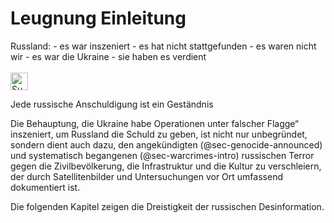 # Leugnung Einleitung {#sec-denial-intro}

::: {.callout-caution title="Mythos"}
Russland:
- es war inszeniert
- es hat nicht stattgefunden
- es waren nicht wir
- es war die Ukraine
- sie haben es verdient
[<br></br>![Suche nach Stichwort in EUvsDisinfo](../all_common_img/EUvsDisinfo_400x240.jpg){height=2em}](https://euvsdisinfo.eu/disinformation-cases/?text=(alleged%7Cdenied%7Cconfessed)&sort=relevance)
:::

::: {.callout-tip title="Wahrheit"}
Jede russische Anschuldigung ist ein Geständnis
:::

Die Behauptung, die Ukraine habe Operationen unter falscher Flagge“ inszeniert, um Russland die Schuld zu geben, ist nicht nur unbegründet, sondern dient auch dazu, den angekündigten (@sec-genocide-announced) und systematisch begangenen (@sec-warcrimes-intro) russischen Terror gegen die Zivilbevölkerung, die Infrastruktur und die Kultur zu verschleiern, der durch Satellitenbilder und Untersuchungen vor Ort umfassend dokumentiert ist.

Die folgenden Kapitel zeigen die Dreistigkeit der russischen Desinformation.
